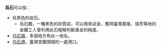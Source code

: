 
'''烏石'''可以指：
*烏黑色的岩石。
**烏石膽，一種黑色的矽質岩，可以用來試金，舊時臺灣基隆、瑞芳等地的金礦工人會利用此石粗略判斷黃金的純度。
*[[乌石镇|乌石镇]]，多個地方有此一地名。
*[[乌石港|乌石港]]，臺灣宜蘭頭城的一處港口。

{{disambig|Cat=二字消歧義}}
